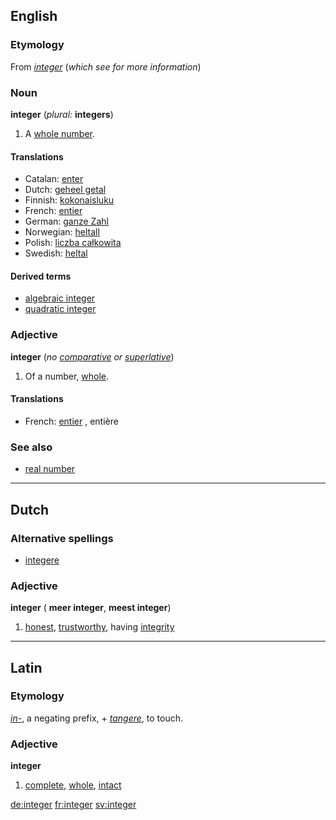 ==English==

===Etymology===
From {{L.}} ''[[integer#Latin|integer]]'' (''which see for more information'')

===Noun===
'''integer''' (''plural:'' '''integers''')
# {{arithmetic}} A [[whole number]].
<!--These are fine subsenses of the mathematical sense
#''([[:Category:Jargon:Computer|computing]])'': A whole number [[value]] within a [[platform]]- or [[language]]-specific [[range]].
# ''([[:Category:Jargon:Computer|computing]])'': A [[variable]] designated for containing such a value.
-->

====Translations====
*Catalan: [[enter#Catalan|enter]]
*Dutch: [[geheel getal]] {{n}}
*Finnish: [[kokonaisluku]]
*French: [[entier]] {{m}}
*German: [[ganze Zahl]] {{f}}
*Norwegian: [[heltall]] {{n}}
*Polish: [[liczba całkowita]] {{f}}
*Swedish: [[heltal]]

====Derived terms====
* [[algebraic integer]]
* [[quadratic integer]]

===Adjective===
'''integer''' (''no [[comparative]] or [[superlative]]'')
# {{arithmetic}} Of a number, [[whole]].

====Translations====
*French: [[entier]] {{m}}, entière {{f}}

===See also===
*[[real number]]

----

==Dutch==
===Alternative spellings===
* [[integere]]
===Adjective===
'''integer''' ({{compar}} '''meer integer''', {{superl}} '''meest integer''')
#[[honest]], [[trustworthy]], having [[integrity]]

----

==Latin==
===Etymology===
''[[in-#Latin|in-]]'', a negating prefix, + ''[[tangere]]'', to touch.
===Adjective===
'''integer'''
# [[complete]], [[whole]], [[intact]]
[[de:integer]]
[[fr:integer]]
[[sv:integer]]